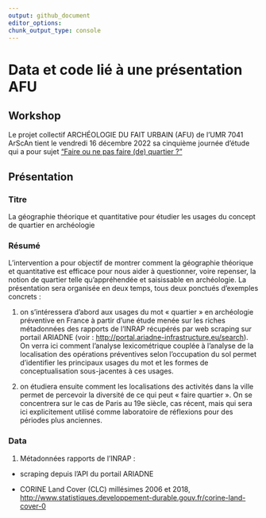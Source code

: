 ```yaml
---
output: github_document
editor_options: 
chunk_output_type: console
---
```

# Data et code lié à une présentation AFU

## Workshop
Le projet collectif ARCHÉOLOGIE DU FAIT URBAIN (AFU) de l'UMR 7041 ArScAn tient le vendredi 16 décembre 2022 sa cinquième journée d’étude qui a pour sujet [“Faire ou ne pas faire (de) quartier ?”](https://faiturbain.hypotheses.org/journee-du-16-decembre-2022-faire-ou-ne-pas-faire-de-quartier-2)

## Présentation
### Titre
La géographie théorique et quantitative pour étudier les usages du concept de quartier en archéologie

### Résumé
L’intervention a pour objectif de montrer comment la géographie théorique et quantitative est efficace pour nous aider à questionner, voire repenser, la notion de quartier telle qu’appréhendée et saisissable en archéologie. La présentation sera organisée en deux temps, tous deux ponctués d’exemples concrets :

1. on s’intéressera d’abord aux usages du mot « quartier » en archéologie préventive en France à partir d’une étude menée sur les riches métadonnées des rapports de l’INRAP récupérés par web scraping sur portail ARIADNE (voir : [http://portal.ariadne-infrastructure.eu/search](http://portal.ariadne-infrastructure.eu/search)). On verra ici comment l’analyse lexicométrique couplée à l’analyse de la localisation des opérations préventives selon l’occupation du sol permet d’identifier les principaux usages du mot et les formes de conceptualisation sous-jacentes à ces usages.

2. on étudiera ensuite comment les localisations des activités dans la ville permet de percevoir la diversité de ce qui peut « faire quartier ». On se concentrera sur le cas de Paris au 19e siècle, cas récent, mais qui sera ici explicitement utilisé comme laboratoire de réflexions pour des périodes plus anciennes.

### Data

1. Métadonnées rapports de l'INRAP :

* scraping depuis l'API du portail ARIADNE

* CORINE Land Cover (CLC) millésimes 2006 et 2018, [http://www.statistiques.developpement-durable.gouv.fr/corine-land-cover-0](http://www.statistiques.developpement-durable.gouv.fr/corine-land-cover-0)
